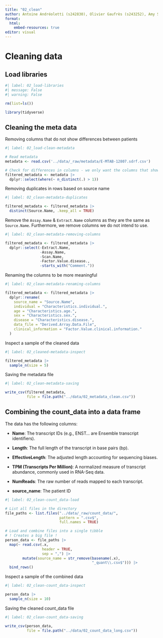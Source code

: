 ```yaml
---
title: "02_clean"
author: Antoine Andréoletti (s242830), Olivier Gaufrès (s243252), Amy Surry (s201902), Lea Skytthe (s203531), Trine Søgaard (s204655)
format:
  html:
    embed-resources: true
editor: visual
---
```


# Cleaning data

## Load libraries

```r
#| label: 02_load-libraries
#| message: False
#| warning: False

rm(list=ls())

library(tidyverse)
```

## Cleaning the meta data

Removing columns that do not show differences between patients

```r
#| label: 02_load-clean-metadata

# Read metadata
metadata <- read.csv('../data/_raw/metadata/E-MTAB-12807.sdrf.csv')

# Check for differences in columns - we only want the columns that shows differences between patients
filtered_metadata <- metadata |> 
  dplyr::select(where(~ n_distinct(.) > 1))
```

Removing duplicates in rows based on source name

```r
#| label: 02_clean-metadata-duplicates

filtered_metadata <- filtered_metadata |> 
  distinct(Source.Name, .keep_all = TRUE) 
```

Remove the `Assay.Name` & `Extract.Name` columns as they are the same as `Source.Name`. Furthermore, we remove columns we do not intend to use.

```r
#| label: 02_clean-metadata-removing-columns

filtered_metadata <- filtered_metadata |> 
  dplyr::select(-Extract.Name, 
                -Assay.Name,
                -Scan.Name,
                -Factor.Value.disease.,
                -starts_with("Comment."))
```

Renaming the columns to be more meaningful

```r
#| label: 02_clean-metadata-renaming-columns

filtered_metadata <- filtered_metadata |> 
  dplyr::rename(
    source_name = "Source.Name",
    individual = "Characteristics.individual.",
    age = "Characteristics.age.",
    sex = "Characteristics.sex.",
    disease = "Characteristics.disease.",
    data_file = "Derived.Array.Data.File",
    clinical_information = "Factor.Value.clinical.information."
  )
```

Inspect a sample of the cleaned data

```r
#| label: 02_cleaned-metadata-inspect

filtered_metadata |>
  sample_n(size = 5)
```

Saving the metadata file

```r
#| label: 02_clean-metadata-saving

write_csv(filtered_metadata, 
          file = file.path("../data/02_metadata_clean.csv"))
```

## Combining the count_data into a data frame

The data has the following columns:

-   **Name**: The transcript IDs (e.g., ENST... are Ensemble transcript identifiers).

-   **Length**: The full length of the transcript in base pairs (bp).

-   **EffectiveLength**: The adjusted length accounting for sequencing biases.

-   **TPM (Transcripts Per Million)**: A normalized measure of transcript abundance, commonly used in RNA-Seq data.

-   **NumReads**: The raw number of reads mapped to each transcript.

-   **source_name**: The patient ID

```r
#| label: 02_clean-count_data-load

# List all files in the directory
file_paths <- list.files("../data/_raw/count_data/", 
                         pattern = ".csv$", 
                         full.names = TRUE)

# Load and combine files into a single tibble
# ! Creates a big file !
person_data <- file_paths |>
  map(~ read.csv(.x, 
                 header = TRUE, 
                 sep = ",") |> 
        mutate(source_name = str_remove(basename(.x), 
                                        "_quant\\.csv$"))) |>
  bind_rows()
```

Inspect a sample of the combined data

```r
#| label: 02_clean-count_data-inspect

person_data |>
  sample_n(size = 10)
```

Saving the cleaned count_data file

```r
#| label: 02_clean-count_data-saving

write_csv(person_data, 
          file = file.path("../data/02_count_data_long.csv"))
```
